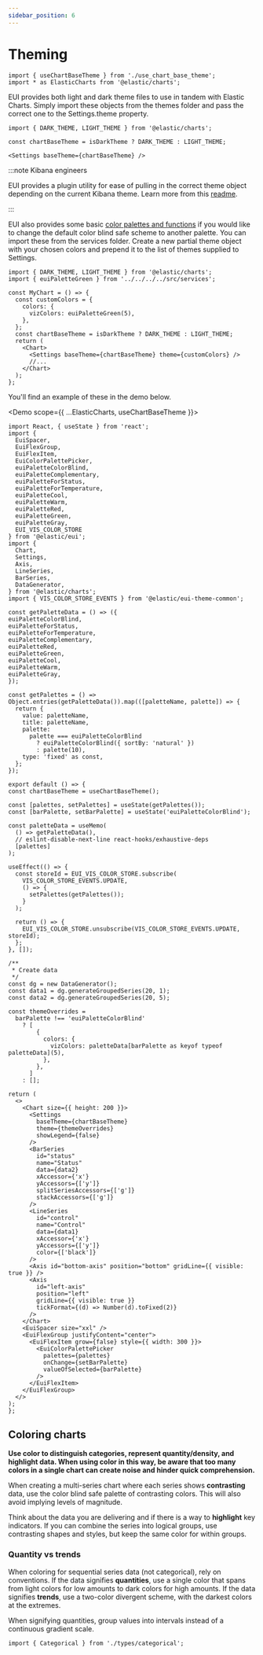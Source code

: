 ```yaml
---
sidebar_position: 6
---
```


# Theming


<VersionBadge />

```mdx-code-block
import { useChartBaseTheme } from './use_chart_base_theme';
import * as ElasticCharts from '@elastic/charts';
```

EUI provides both light and dark theme files to use in tandem with Elastic Charts. Simply import these objects from the themes folder and pass the correct one to the Settings.theme property.

```tsx
import { DARK_THEME, LIGHT_THEME } from '@elastic/charts';

const chartBaseTheme = isDarkTheme ? DARK_THEME : LIGHT_THEME;

<Settings baseTheme={chartBaseTheme} />
```

:::note Kibana engineers

EUI provides a plugin utility for ease of pulling in the correct theme object depending on the current Kibana theme. Learn more from this [readme](https://github.com/elastic/kibana/tree/main/src/plugins/charts).

:::

EUI also provides some basic [color palettes and functions](../utilities/color-palettes/index.mdx) if you would like to change the default color blind safe scheme to another palette. You can import these from the services folder. Create a new partial theme object with your chosen colors and prepend it to the list of themes supplied to Settings.

```tsx
import { DARK_THEME, LIGHT_THEME } from '@elastic/charts';
import { euiPaletteGreen } from '../../../../src/services';

const MyChart = () => {
  const customColors = {
    colors: {
      vizColors: euiPaletteGreen(5),
    },
  };
  const chartBaseTheme = isDarkTheme ? DARK_THEME : LIGHT_THEME;
  return (
    <Chart>
      <Settings baseTheme={chartBaseTheme} theme={customColors} />
      //...
    </Chart>
  );
};
```

You'll find an example of these in the demo below.

<Demo scope={{ ...ElasticCharts, useChartBaseTheme }}>
  ```tsx
  import React, { useState } from 'react';
  import {
    EuiSpacer,
    EuiFlexGroup,
    EuiFlexItem,
    EuiColorPalettePicker,
    euiPaletteColorBlind,
    euiPaletteComplementary,
    euiPaletteForStatus,
    euiPaletteForTemperature,
    euiPaletteCool,
    euiPaletteWarm,
    euiPaletteRed,
    euiPaletteGreen,
    euiPaletteGray,
    EUI_VIS_COLOR_STORE
  } from '@elastic/eui';
  import {
    Chart,
    Settings,
    Axis,
    LineSeries,
    BarSeries,
    DataGenerator,
  } from '@elastic/charts';
  import { VIS_COLOR_STORE_EVENTS } from '@elastic/eui-theme-common';

  const getPaletteData = () => ({
  euiPaletteColorBlind,
  euiPaletteForStatus,
  euiPaletteForTemperature,
  euiPaletteComplementary,
  euiPaletteRed,
  euiPaletteGreen,
  euiPaletteCool,
  euiPaletteWarm,
  euiPaletteGray,
});

const getPalettes = () =>
  Object.entries(getPaletteData()).map(([paletteName, palette]) => {
    return {
      value: paletteName,
      title: paletteName,
      palette:
        palette === euiPaletteColorBlind
          ? euiPaletteColorBlind({ sortBy: 'natural' })
          : palette(10),
      type: 'fixed' as const,
    };
  });

export default () => {
  const chartBaseTheme = useChartBaseTheme();

  const [palettes, setPalettes] = useState(getPalettes());
  const [barPalette, setBarPalette] = useState('euiPaletteColorBlind');

  const paletteData = useMemo(
    () => getPaletteData(),
    // eslint-disable-next-line react-hooks/exhaustive-deps
    [palettes]
  );

  useEffect(() => {
    const storeId = EUI_VIS_COLOR_STORE.subscribe(
      VIS_COLOR_STORE_EVENTS.UPDATE,
      () => {
        setPalettes(getPalettes());
      }
    );

    return () => {
      EUI_VIS_COLOR_STORE.unsubscribe(VIS_COLOR_STORE_EVENTS.UPDATE, storeId);
    };
  }, []);

  /**
   * Create data
   */
  const dg = new DataGenerator();
  const data1 = dg.generateGroupedSeries(20, 1);
  const data2 = dg.generateGroupedSeries(20, 5);

  const themeOverrides =
    barPalette !== 'euiPaletteColorBlind'
      ? [
          {
            colors: {
              vizColors: paletteData[barPalette as keyof typeof paletteData](5),
            },
          },
        ]
      : [];

  return (
    <>
      <Chart size={{ height: 200 }}>
        <Settings
          baseTheme={chartBaseTheme}
          theme={themeOverrides}
          showLegend={false}
        />
        <BarSeries
          id="status"
          name="Status"
          data={data2}
          xAccessor={'x'}
          yAccessors={['y']}
          splitSeriesAccessors={['g']}
          stackAccessors={['g']}
        />
        <LineSeries
          id="control"
          name="Control"
          data={data1}
          xAccessor={'x'}
          yAccessors={['y']}
          color={['black']}
        />
        <Axis id="bottom-axis" position="bottom" gridLine={{ visible: true }} />
        <Axis
          id="left-axis"
          position="left"
          gridLine={{ visible: true }}
          tickFormat={(d) => Number(d).toFixed(2)}
        />
      </Chart>
      <EuiSpacer size="xxl" />
      <EuiFlexGroup justifyContent="center">
        <EuiFlexItem grow={false} style={{ width: 300 }}>
          <EuiColorPalettePicker
            palettes={palettes}
            onChange={setBarPalette}
            valueOfSelected={barPalette}
          />
        </EuiFlexItem>
      </EuiFlexGroup>
    </>
  );
};
  ```
</Demo>

## Coloring charts

**Use color to distinguish categories, represent quantity/density, and highlight data. When using color in this way, be aware that too many colors in a single chart can create noise and hinder quick comprehension.**

When creating a multi-series chart where each series shows **contrasting** data, use the color blind safe palette of contrasting colors. This will also avoid implying levels of magnitude.

Think about the data you are delivering and if there is a way to **highlight** key indicators. If you can combine the series into logical groups, use contrasting shapes and styles, but keep the same color for within groups.

### Quantity vs trends

When coloring for sequential series data (not categorical), rely on conventions. If the data signifies **quantities**, use a single color that spans from light colors for low amounts to dark colors for high amounts. If the data signifies **trends**, use a two-color divergent scheme, with the darkest colors at the extremes.

When signifying quantities, group values into intervals instead of a continuous gradient scale.

```mdx-code-block
import { Categorical } from './types/categorical';
```

<Categorical />

